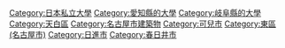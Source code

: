 {{Catmore}}

[[Category:日本私立大學|Category:日本私立大學]]
[[Category:愛知縣的大學|Category:愛知縣的大學]]
[[Category:岐阜縣的大學|Category:岐阜縣的大學]]
[[Category:天白區|Category:天白區]]
[[Category:名古屋市建築物|Category:名古屋市建築物]]
[[Category:可兒市|Category:可兒市]]
[[Category:東區_(名古屋市)|Category:東區 (名古屋市)]]
[[Category:日進市|Category:日進市]]
[[Category:春日井市|Category:春日井市]]